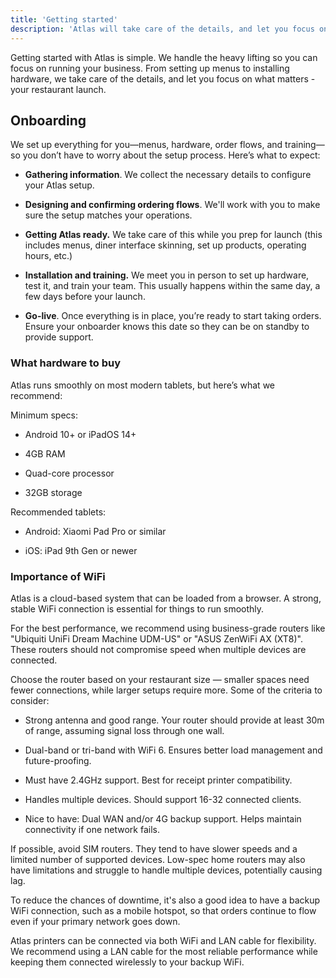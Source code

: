 ```yaml
---
title: 'Getting started'
description: 'Atlas will take care of the details, and let you focus on what matters. Use this guide for best practices before onboarding.'
---
```



Getting started with Atlas is simple. We handle the heavy lifting so you can focus on running your business. From setting up menus to installing hardware, we take care of the details, and let you focus on what matters - your restaurant launch.

## Onboarding

We set up everything for you—menus, hardware, order flows, and training—so you don’t have to worry about the setup process. Here’s what to expect:

* **Gathering information**. We collect the necessary details to configure your Atlas setup.

* **Designing and confirming ordering flows**. We'll work with you to make sure the setup matches your operations.

* **Getting Atlas ready.** We take care of this while you prep for launch (this includes menus, diner interface skinning, set up products, operating hours, etc.)

* **Installation and training.** We meet you in person to set up hardware, test it, and train your team. This usually happens within the same day, a few days before your launch.

* **Go-live**. Once everything is in place, you’re ready to start taking orders. Ensure your onboarder knows this date so they can be on standby to provide support.

### What hardware to buy
Atlas runs smoothly on most modern tablets, but here’s what we recommend:

Minimum specs:

* Android 10+ or iPadOS 14+

* 4GB RAM

* Quad-core processor

* 32GB storage

Recommended tablets:

* Android: Xiaomi Pad Pro or similar

* iOS: iPad 9th Gen or newer


### Importance of WiFi

Atlas is a cloud-based system that can be loaded from a browser. A strong, stable WiFi connection is essential for things to run smoothly.

For the best performance, we recommend using business-grade routers like "Ubiquiti UniFi Dream Machine UDM-US" or "ASUS ZenWiFi AX (XT8)". These routers should not compromise speed when multiple devices are connected.

Choose the router based on your restaurant size — smaller spaces need fewer connections, while larger setups require more.
Some of the criteria to consider:

* Strong antenna and good range. Your router should provide at least 30m of range, assuming signal loss through one wall.

* Dual-band or tri-band with WiFi 6. Ensures better load management and future-proofing.

* Must have 2.4GHz support. Best for receipt printer compatibility.

* Handles multiple devices. Should support 16-32 connected clients.

* Nice to have: Dual WAN and/or 4G backup support. Helps maintain connectivity if one network fails.

If possible, avoid SIM routers. They tend to have slower speeds and a limited number of supported devices. Low-spec home routers may also have limitations and struggle to handle multiple devices, potentially causing lag.

To reduce the chances of downtime, it's also a good idea to have a backup WiFi connection, such as a mobile hotspot, so that orders continue to flow even if your primary network goes down.

Atlas printers can be connected via both WiFi and LAN cable for flexibility. We recommend using a LAN cable for the most reliable performance while keeping them connected wirelessly to your backup WiFi.
